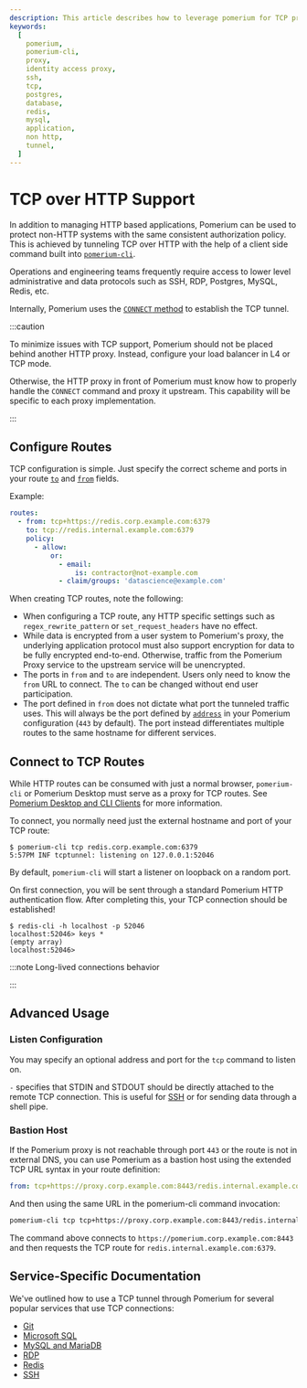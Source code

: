 ```yaml
---
description: This article describes how to leverage pomerium for TCP proxying.
keywords:
  [
    pomerium,
    pomerium-cli,
    proxy,
    identity access proxy,
    ssh,
    tcp,
    postgres,
    database,
    redis,
    mysql,
    application,
    non http,
    tunnel,
  ]
---
```



# TCP over HTTP Support

In addition to managing HTTP based applications, Pomerium can be used to protect non-HTTP systems with the same consistent authorization policy. This is achieved by tunneling TCP over HTTP with the help of a client side command built into [`pomerium-cli`](/docs/deploy/clients/pomerium-cli).

Operations and engineering teams frequently require access to lower level administrative and data protocols such as SSH, RDP, Postgres, MySQL, Redis, etc.

Internally, Pomerium uses the [`CONNECT` method](https://developer.mozilla.org/en-US/docs/Web/HTTP/Methods/CONNECT) to establish the TCP tunnel.

:::caution

To minimize issues with TCP support, Pomerium should not be placed behind another HTTP proxy. Instead, configure your load balancer in L4 or TCP mode.

Otherwise, the HTTP proxy in front of Pomerium must know how to properly handle the `CONNECT` command and proxy it upstream. This capability will be specific to each proxy implementation.

:::

## Configure Routes

TCP configuration is simple. Just specify the correct scheme and ports in your route [`to`](/docs/reference/routes/to) and [`from`](/docs/reference/routes/from) fields.

Example:

```yaml
routes:
  - from: tcp+https://redis.corp.example.com:6379
    to: tcp://redis.internal.example.com:6379
    policy:
      - allow:
          or:
            - email:
                is: contractor@not-example.com
            - claim/groups: 'datascience@example.com'
```

When creating TCP routes, note the following:

- When configuring a TCP route, any HTTP specific settings such as `regex_rewrite_pattern` or `set_request_headers` have no effect.
- While data is encrypted from a user system to Pomerium's proxy, the underlying application protocol must also support encryption for data to be fully encrypted end-to-end. Otherwise, traffic from the Pomerium Proxy service to the upstream service will be unencrypted.
- The ports in `from` and `to` are independent. Users only need to know the `from` URL to connect. The `to` can be changed without end user participation.
- The port defined in `from` does not dictate what port the tunneled traffic uses. This will always be the port defined by [`address`](/docs/reference/address) in your Pomerium configuration (`443` by default). The port instead differentiates multiple routes to the same hostname for different services.

## Connect to TCP Routes

While HTTP routes can be consumed with just a normal browser, `pomerium-cli` or Pomerium Desktop must serve as a proxy for TCP routes. See [Pomerium Desktop and CLI Clients](tcp/client) for more information.

To connect, you normally need just the external hostname and port of your TCP route:

```shell-session
$ pomerium-cli tcp redis.corp.example.com:6379
5:57PM INF tcptunnel: listening on 127.0.0.1:52046
```

By default, `pomerium-cli` will start a listener on loopback on a random port.

On first connection, you will be sent through a standard Pomerium HTTP authentication flow. After completing this, your TCP connection should be established!

```shell-session
$ redis-cli -h localhost -p 52046
localhost:52046> keys *
(empty array)
localhost:52046>
```

:::note Long-lived connections behavior

<LongLivedConnections />

:::

## Advanced Usage

### Listen Configuration

You may specify an optional address and port for the `tcp` command to listen on.

`-` specifies that STDIN and STDOUT should be directly attached to the remote TCP connection. This is useful for [SSH](tcp/examples/ssh#tunnel-and-connect-simultaneously) or for sending data through a shell pipe.

### Bastion Host

If the Pomerium proxy is not reachable through port `443` or the route is not in external DNS, you can use Pomerium as a bastion host using the extended TCP URL syntax in your route definition:

```yaml
from: tcp+https://proxy.corp.example.com:8443/redis.internal.example.com:6379
```

And then using the same URL in the pomerium-cli command invocation:

```bash
pomerium-cli tcp tcp+https://proxy.corp.example.com:8443/redis.internal.example.com:6379
```

The command above connects to `https://pomerium.corp.example.com:8443` and then requests the TCP route for `redis.internal.example.com:6379`.

## Service-Specific Documentation

We've outlined how to use a TCP tunnel through Pomerium for several popular services that use TCP connections:

- [Git](tcp/examples/git)
- [Microsoft SQL](tcp/examples/ms-sql)
- [MySQL and MariaDB](tcp/examples/mysql)
- [RDP](tcp/examples/rdp)
- [Redis](tcp/examples/redis)
- [SSH](tcp/examples/ssh)
